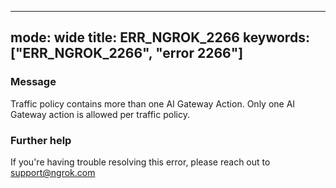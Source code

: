 
---
mode: wide
title: ERR_NGROK_2266
keywords: ["ERR_NGROK_2266", "error 2266"]
---


### Message
Traffic policy contains more than one AI Gateway Action. Only one AI Gateway action is allowed per traffic policy.

<ErrorDetails />



### Further help
If you're having trouble resolving this error, please reach out to [support@ngrok.com](mailto:support@ngrok.com?subject=Help%20with%20ERR_NGROK_2266)

